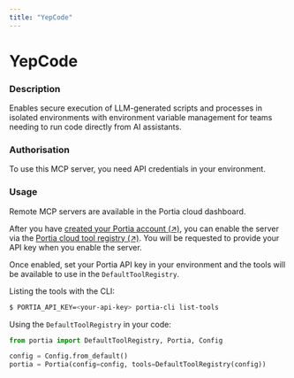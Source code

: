 ```yaml
---
title: "YepCode"
---
```

<!-- WARNING: This file is auto-generated by generate_tool_docs.py. Do not edit manually. -->


# YepCode

### Description

Enables secure execution of LLM-generated scripts and processes in isolated environments with environment variable management for teams needing to run code directly from AI assistants.

### Authorisation

To use this MCP server, you need API credentials in your environment.

### Usage

Remote MCP servers are available in the Portia cloud dashboard.

After you have [created your Portia account (↗)](/setup-account), you can enable the server via the [Portia cloud tool registry (↗)](/cloud-tool-registry). You will be requested to provide your API key when you enable the server.

Once enabled, set your Portia API key in your environment and the tools will be available to use in the `DefaultToolRegistry`.

Listing the tools with the CLI:
```bash
$ PORTIA_API_KEY=<your-api-key> portia-cli list-tools
```

Using the `DefaultToolRegistry` in your code:
```python
from portia import DefaultToolRegistry, Portia, Config

config = Config.from_default()
portia = Portia(config=config, tools=DefaultToolRegistry(config))
```

